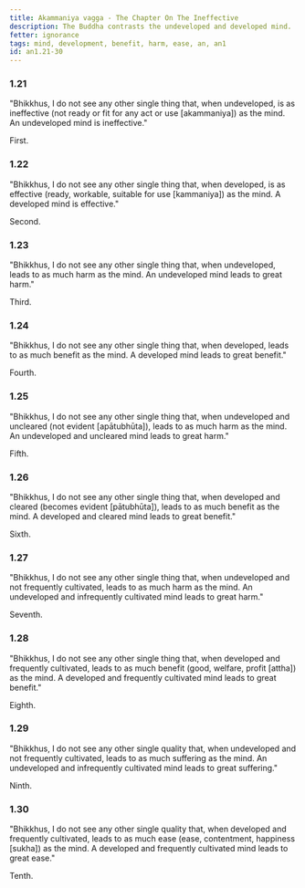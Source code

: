 ```yaml
---
title: Akammaniya vagga - The Chapter On The Ineffective
description: The Buddha contrasts the undeveloped and developed mind.
fetter: ignorance
tags: mind, development, benefit, harm, ease, an, an1
id: an1.21-30
---
```


### 1.21

"Bhikkhus, I do not see any other single thing that, when undeveloped, is as ineffective (not ready or fit for any act or use [akammaniya]) as the mind. An undeveloped mind is ineffective."

First.

### 1.22

"Bhikkhus, I do not see any other single thing that, when developed, is as effective (ready, workable, suitable for use [kammaniya]) as the mind. A developed mind is effective."

Second.

### 1.23

"Bhikkhus, I do not see any other single thing that, when undeveloped, leads to as much harm as the mind. An undeveloped mind leads to great harm."

Third.

### 1.24

"Bhikkhus, I do not see any other single thing that, when developed, leads to as much benefit as the mind. A developed mind leads to great benefit."

Fourth.

### 1.25

"Bhikkhus, I do not see any other single thing that, when undeveloped and uncleared (not evident [apātubhūta]), leads to as much harm as the mind. An undeveloped and uncleared mind leads to great harm."

Fifth.

### 1.26

"Bhikkhus, I do not see any other single thing that, when developed and cleared (becomes evident [pātubhūta]), leads to as much benefit as the mind. A developed and cleared mind leads to great benefit."

Sixth.

### 1.27

"Bhikkhus, I do not see any other single thing that, when undeveloped and not frequently cultivated, leads to as much harm as the mind. An undeveloped and infrequently cultivated mind leads to great harm."

Seventh.

### 1.28

"Bhikkhus, I do not see any other single thing that, when developed and frequently cultivated, leads to as much benefit (good, welfare, profit [attha]) as the mind. A developed and frequently cultivated mind leads to great benefit."

Eighth.

### 1.29

"Bhikkhus, I do not see any other single quality that, when undeveloped and not frequently cultivated, leads to as much suffering as the mind. An undeveloped and infrequently cultivated mind leads to great suffering."

Ninth.

### 1.30

"Bhikkhus, I do not see any other single quality that, when developed and frequently cultivated, leads to as much ease (ease, contentment, happiness [sukha]) as the mind. A developed and frequently cultivated mind leads to great ease."

Tenth.